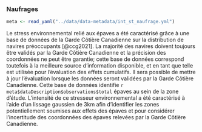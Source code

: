 ### Naufrages

```r
meta <- read_yaml("../data/data-metadata/int_st_naufrage.yml")
```

Le stress environnemental relié aux épaves a été caractérisé grâce à une base de données de la Garde Côtière Canadienne sur la distribution de navires préoccupants [@ccg2021]. La majorité des navires doivent toujours être validés par la Garde Côtière Canadienne et la précision des coordonnées ne peut être garantie; cette base de données correspond toutefois à la meilleure source d'information disponible, et en tant que telle est utilisée pour l'évaluation des effets cumulatifs. Il sera possible de mettre à jour l'évaluation lorsque les données seront validées par la Garde Côtière Canadienne. Cette base de données identifie `r meta$dataDescription$observations$total` épaves au sein de la zone d'étude. L'intensité de ce stresseur environnemental a été caractérisé à l'aide d'un lissage gaussien de 3km afin d'identifier les zones potentiellement soumises aux effets des épaves et pour considérer l'incertitude des coordonnées des épaves relevées par la Garde Côtière Canadienne.


<!--
Accidents :
  https://experience.arcgis.com/experience/e6c0109adecc41dd9172ab2b12dc0627
  https://clearseas.org/fr/
-->
